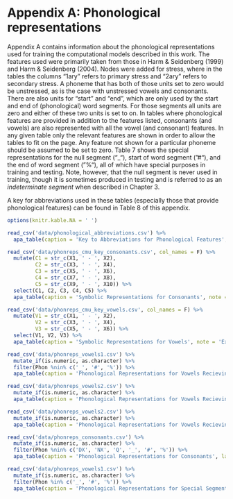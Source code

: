 # Appendix A: Phonological representations
Appendix A contains information about the phonological representations used for training the computational models described in this work. The features used were primarily taken from those in Harm & Seidenberg (1999) and Harm & Seidenberg (2004). Nodes were added for stress, where in the tables the columns "1ary" refers to primary stress and "2ary" refers to secondary stress. A phoneme that has both of those units set to zero would be unstressed, as is the case with unstressed vowels and consonants. There are also units for "start" and "end", which are only used by the start and end of (phonological) word segments. For those segments all units are zero and either of these two units is set to on. In tables where phonological features are provided in addition to the features listed, consonants (and vowels) are also represented with all the vowel (and consonant) features. In any given table only the relevant features are shown in order to allow the tables to fit on the page. Any feature not shown for a particular phoneme should be assumed to be set to zero. Table 7 shows the special representations for the null segment ("_"), start of word segment ("#"), and the end of word segment ("%"), all of which have special purposes in training and testing. Note, however, that the null segment is never used in training, though it is sometimes produced in testing and is referred to as an *indeterminate segment* when described in Chapter 3.

A key for abbreviations used in these tables (especially those that provide phonological features) can be found in Table 8 of this appendix.

```r
options(knitr.kable.NA = ' ')
```

```r
read_csv('data/phonological_abbreviations.csv') %>% 
  apa_table(caption = 'Key to Abbreviations for Phonological Features', note = 'These abbreviations are useful for interpreting the abbreviated phonological features provided in this appendix.', col.names = c('Abbrv.', 'Full'))

```

\pagebreak

```r
read_csv('data/phonreps_cmu_key_consonants.csv', col_names = F) %>% 
  mutate(C1 = str_c(X1, ' - ', X2),
         C2 = str_c(X3, ' - ', X4),
         C3 = str_c(X5, ' - ', X6),
         C4 = str_c(X7, ' - ', X8),
         C5 = str_c(X9, ' - ', X10)) %>% 
  select(C1, C2, C3, C4, C5) %>% 
  apa_table(caption = 'Symbolic Representations for Consonants', note = "Symbolic depiction for consonants appear with an example provided for that consonant after the dash. All phonemes appear as the onset of the example provided (i.e., the first phoneme) unless marked with an asterisk (*). When marked with *, the phoneme appears as the coda's nucleus in word given.", small = TRUE, longtable = TRUE, col.names = c('Phone - word', '', '', '', ''))
```


\newpage
```r

read_csv('data/phonreps_cmu_key_vowels.csv', col_names = F) %>% 
  mutate(V1 = str_c(X1, ' - ', X2),
         V2 = str_c(X3, ' - ', X4),
         V3 = str_c(X5, ' - ', X6)) %>% 
  select(V1, V2, V3) %>% 
  apa_table(caption = 'Symbolic Representations for Vowels', note = 'Examples provided for each vowel after the dash. When indicating stress, 0 = no stress, 1 = primary stress, and 2 = secondary stress. All example words provided have the vowel shown in their first syllable, unless marked with "*", where the vowel appears in the second syllable of the example provided.', small = TRUE, longtable = TRUE, col.names = c('Unstressed', 'Primary stress', 'Secondary stress'))


```

\newpage


```r
read_csv('data/phonreps_vowels1.csv') %>% 
  mutate_if(is.numeric, as.character) %>% 
  filter(Phon %nin% c('_', '#', '%')) %>% 
  apa_table(caption = 'Phonological Representations for Vowels Recieving No Stress', note = 'See Table 8 in this appendix for a key to abbreviations.', landscape = TRUE, small = TRUE)
```


\newpage


```r
read_csv('data/phonreps_vowels2.csv') %>% 
  mutate_if(is.numeric, as.character) %>% 
  apa_table(caption = 'Phonological Representations for Vowels Recieving Primary Stress', note = 'See Table 8 in this appendix for a key to abbreviations.', landscape = TRUE, small = TRUE, longtable = TRUE)
```

\newpage

```r
read_csv('data/phonreps_vowels2.csv') %>% 
  mutate_if(is.numeric, as.character) %>% 
  apa_table(caption = 'Phonological Representations for Vowels Recieving Secondary Stress', note = 'See Table 9 in this appendix for a key to abbreviations.', landscape = TRUE, small = TRUE, longtable = TRUE)
```


\newpage


```r
read_csv('data/phonreps_consonants.csv') %>% 
  mutate_if(is.numeric, as.character) %>% 
  filter(Phon %nin% c('DX', 'NX', 'Q', '_', '#', '%')) %>% 
  apa_table(caption = 'Phonological Representations for Consonants', landscape = TRUE, small = TRUE, placement = 'H')
```

\newpage


```r
read_csv('data/phonreps_vowels1.csv') %>% 
  mutate_if(is.numeric, as.character) %>% 
  filter(Phon %in% c('_', '#', '%')) %>% 
  apa_table(caption = 'Phonological Representations for Special Segments', note = 'The features "start" and "end" are used only for identifying the special segments "#" (start of word) and "%" (end of word) respectively. Note that the null "_" segment has all units set to off, but is never used in training except for the feedforward models reported. See Table 9 in this appendix for a key to abbreviations.', landscape = TRUE, small = TRUE, longtable = TRUE)
```
\newpage


